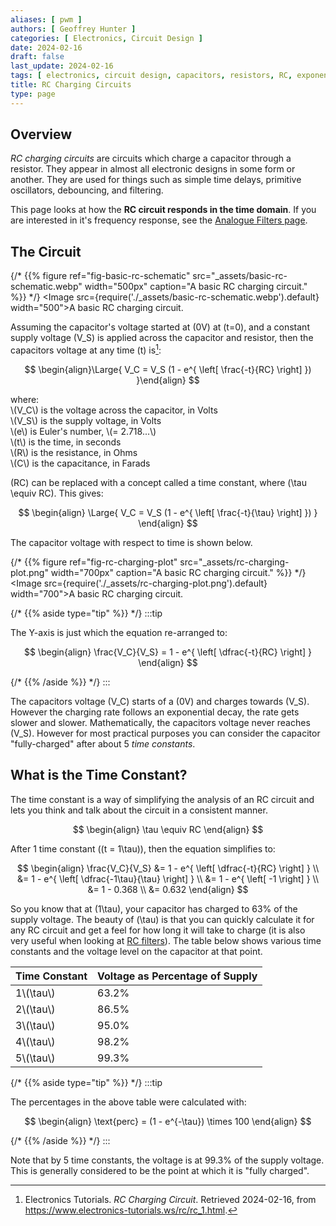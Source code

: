 ```yaml
---
aliases: [ pwm ]
authors: [ Geoffrey Hunter ]
categories: [ Electronics, Circuit Design ]
date: 2024-02-16
draft: false
last_update: 2024-02-16
tags: [ electronics, circuit design, capacitors, resistors, RC, exponential, charging ]
title: RC Charging Circuits
type: page
---
```


## Overview

_RC charging circuits_ are circuits which charge a capacitor through a resistor. They appear in almost all electronic designs in some form or another. They are used for things such as simple time delays, primitive oscillators, debouncing, and filtering.

This page looks at how the **RC circuit responds in the time domain**. If you are interested in it's frequency response, see the [Analogue Filters page](/electronics/circuit-design/analogue-filters/).

## The Circuit

{/* {{% figure ref="fig-basic-rc-schematic" src="_assets/basic-rc-schematic.webp" width="500px" caption="A basic RC charging circuit." %}} */}
<Image src={require('./_assets/basic-rc-schematic.webp').default} width="500">A basic RC charging circuit.</Image>

Assuming the capacitor's voltage started at \(0V\) at \(t=0\), and a constant supply voltage \(V_S\) is applied across the capacitor and resistor, then the capacitors voltage at any time \(t\) is[^electronics-tutorials-ws-rc-charging-circuit]:

$$
\begin{align}\Large{
V_C = V_S (1 - e^{ \left[ \frac{-t}{RC} \right] })
}\end{align}
$$

<p className="centered">where:<br/>
\(V_C\) is the voltage across the capacitor, in Volts<br/>
\(V_S\) is the supply voltage, in Volts<br/>
\(e\) is Euler's number, \(= 2.718...\)<br/>
\(t\) is the time, in seconds<br/>
\(R\) is the resistance, in Ohms<br/>
\(C\) is the capacitance, in Farads<br/></p>

\(RC\) can be replaced with a concept called a time constant, where \(\tau \equiv RC\). This gives:

$$
\begin{align}
\Large{
  V_C = V_S (1 - e^{ \left[ \frac{-t}{\tau} \right] })
}
\end{align}
$$

The capacitor voltage with respect to time is shown below.

{/* {{% figure ref="fig-rc-charging-plot" src="_assets/rc-charging-plot.png" width="700px" caption="A basic RC charging circuit." %}} */}
<Image src={require('./_assets/rc-charging-plot.png').default} width="700">A basic RC charging circuit.</Image>

{/* {{% aside type="tip" %}} */}
:::tip

The Y-axis is just which the equation re-arranged to:

$$
\begin{align}
\frac{V_C}{V_S} = 1 - e^{ \left[ \dfrac{-t}{RC} \right] }
\end{align}
$$

{/* {{% /aside %}} */}
:::

The capacitors voltage \(V_C\) starts of a \(0V\) and charges towards \(V_S\). However the charging rate follows an exponential decay, the rate gets slower and slower. Mathematically, the capacitors voltage never reaches \(V_S\). However for most practical purposes you can consider the capacitor "fully-charged" after about 5 _time constants_.

## What is the Time Constant?

The time constant is a way of simplifying the analysis of an RC circuit and lets you think and talk about the circuit in a consistent manner.

$$
\begin{align}
\tau \equiv RC
\end{align}
$$

After 1 time constant (\(t = 1\tau\)), then the equation simplifies to:

$$
\begin{align}
\frac{V_C}{V_S} &= 1 - e^{ \left[ \dfrac{-t}{RC} \right] } \\
                &= 1 - e^{ \left[ \dfrac{-1\tau}{\tau} \right] } \\
                &= 1 - e^{ \left[ -1 \right] } \\
                &= 1 - 0.368 \\
                &= 0.632
\end{align}
$$

So you know that at \(1\tau\), your capacitor has charged to 63% of the supply voltage. The beauty of \(\tau\) is that you can quickly calculate it for any RC circuit and get a feel for how long it will take to charge (it is also very useful when looking at [RC filters](/electronics/circuit-design/analogue-filters/)). The table below shows various time constants and the voltage level on the capacitor at that point.

<table>
  <thead>
    <tr><th>Time Constant</th>    <th>Voltage as Percentage of Supply</th></tr>
  </thead>
  <tbody>
    <tr><td>1\(\tau\)</td>        <td>63.2%</td></tr>
    <tr><td>2\(\tau\)</td>        <td>86.5%</td></tr>
    <tr><td>3\(\tau\)</td>        <td>95.0%</td></tr>
    <tr><td>4\(\tau\)</td>        <td>98.2%</td></tr>
    <tr><td>5\(\tau\)</td>        <td>99.3%</td></tr>
  </tbody>
</table>

{/* {{% aside type="tip" %}} */}
:::tip

The percentages in the above table were calculated with:

$$
\begin{align}
\text{perc} = (1 - e^{-\tau}) \times 100
\end{align}
$$

{/* {{% /aside %}} */}
:::

Note that by 5 time constants, the voltage is at 99.3% of the supply voltage. This is generally considered to be the point at which it is "fully charged".

[^electronics-tutorials-ws-rc-charging-circuit]: Electronics Tutorials. _RC Charging Circuit_. Retrieved 2024-02-16, from https://www.electronics-tutorials.ws/rc/rc_1.html.